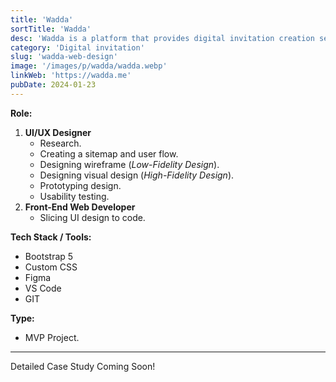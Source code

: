 ```yaml
---
title: 'Wadda'
sortTitle: 'Wadda'
desc: 'Wadda is a platform that provides digital invitation creation services.'
category: 'Digital invitation'
slug: 'wadda-web-design'
image: '/images/p/wadda/wadda.webp'
linkWeb: 'https://wadda.me'
pubDate: 2024-01-23
---
```


**Role:**

1. **UI/UX Designer**
   - Research.
   - Creating a sitemap and user flow.
   - Designing wireframe (_Low-Fidelity Design_).
   - Designing visual design (_High-Fidelity Design_).
   - Prototyping design.
   - Usability testing.
2. **Front-End Web Developer**
   - Slicing UI design to code.

**Tech Stack / Tools:**

- Bootstrap 5
- Custom CSS
- Figma
- VS Code
- GIT

**Type:**

- MVP Project.

---

Detailed Case Study Coming Soon!

